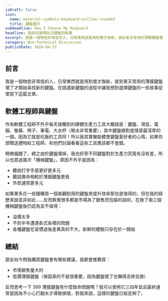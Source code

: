 ```yaml
---
isDraft: false
icon:
  name: material-symbols:keyboard-outline-rounded
  title: 鍵盤圖示
subHeadline: How I Choose My Keyboard
headline: 我如何選擇自己鍵盤的故事
excerpt: 我是一個物慾非常低的人，日常東西就是用到壞才換新，直到某天常用的薄膜鍵盤壞了才開始尋找新的鍵盤。在挑選新鍵盤的過程中讓我想到選擇鍵盤的一些故事促使寫下這篇文章。作為軟體工程師不外乎每天接觸到的硬體生產力工具大概就是：鍵盤、滑鼠、電腦、螢幕、椅子、筆電、大水杯（喝水非常重要），其中鍵盤絕對是情感最深厚的一個。
category: Non-Technical Discussion
publishDate: 2024-04-27
---
```


## 前言

我是一個物慾非常低的人，日常東西就是用到壞才換新，直到某天常用的薄膜鍵盤壞了才開始尋找新的鍵盤。在挑選新鍵盤的過程中讓我想到選擇鍵盤的一些故事促使寫下這篇文章。

## 軟體工程師與鍵盤

作為軟體工程師不外乎每天接觸到的硬體生產力工具大概就是：鍵盤、滑鼠、電腦、螢幕、椅子、筆電、大水杯（喝水非常重要），其中鍵盤絕對是情感最深厚的一個，因為它就是吃飯的工具阿！所以我其實蠻能體會鍵盤愛好者的心情，如果你想贈送禮物給工程師，和他們討論看看這些工具應該都不會錯。

稍微偏題了，總之由於鍵盤壞掉，我也好奇不同鍵盤對於生產力究竟有沒有差，所以也買過幾次「機械鍵盤」，原因不外乎是因為：

- 聽說打字手感更好更多元
- 聽說壽命相較於薄膜鍵盤更長
- 外型通常更多元

如果果多花一些錢購買一個美觀耐用的鍵盤來提升效率那也是值得的，但在我的經歷來說並非如此……反而察覺很多都是市場為了銷售而包裝的話術，在換了兩三個機械鍵盤後仍認為並不值得：

- 溢價太多
- 不到半年遭遇各式各樣的問題
- 各種鍵盤在習慣過後差異真的不大，新鮮的體驗只存在於一開始

## 總結

朋友如今問我購買鍵盤會有哪些建議，我都會推薦買：

- 市場銷售量大的
- 低價薄膜鍵盤（保固真的不是很重要，因為鍵盤壞了也懶得去修去換）

反而思考一下 399 薄膜鍵盤有什麼致命問題嗎？我可以使用它三四年並且最終通常是因為不小心打翻水才導致損壞，對我來說，這樣的鍵盤已經足夠了。
